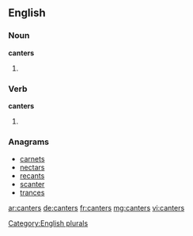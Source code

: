==English==

===Noun===
'''canters'''

# {{plural of |[[canter]]}}

===Verb===
'''canters'''

# {{third-person singular of|canter}}

===Anagrams===
* [[carnets#English|carnets]]
* [[nectars#English|nectars]]
* [[recants#English|recants]]
* [[scanter#English|scanter]]
* [[trances#English|trances]]

[[Category:English plurals]]

[[ar:canters]]
[[de:canters]]
[[fr:canters]]
[[mg:canters]]
[[vi:canters]]